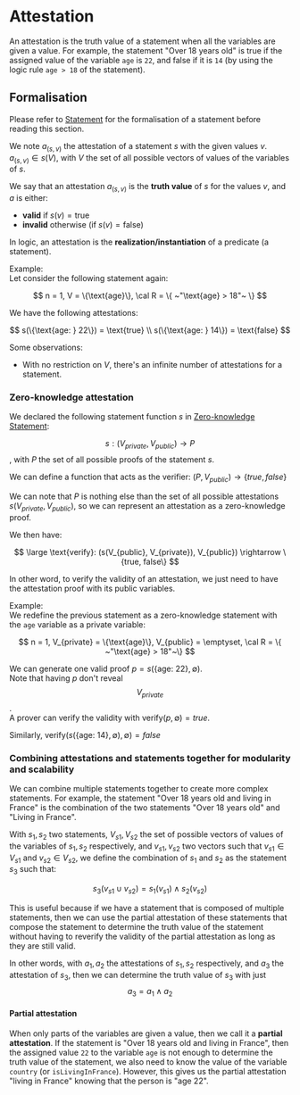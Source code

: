 # Attestation

An attestation is the truth value of a statement when all the variables are given a value.
For example, the statement "Over 18 years old" is true if the assigned value of the variable `age` is `22`, and false if it is `14` (by using the logic rule `age > 18` of the statement).

## Formalisation

Please refer to [Statement](./Statement) for the formalisation of a statement before reading this section.

We note $a_{(s,v)}$ the attestation of a statement $s$ with the given values $v$. \
$a_{(s,v)} \in s(V)$, with $V$ the set of all possible vectors of values of the variables of $s$.

We say that an attestation $a_{(s,v)}$ is the **truth value** of $s$ for the values $v$, and $a$ is either:

- **valid** if $s(v) = \text{true}$
- **invalid** otherwise (if $s(v) = \text{false}$)

In logic, an attestation is the **realization/instantiation** of a predicate (a statement).

Example: \
Let consider the following statement again:

$$
n = 1, V = \{\text{age}\}, \cal R = \{ ~"\text{age} > 18"~ \}
$$

We have the following attestations:

$$
s(\{\text{age: } 22\}) = \text{true} \\
s(\{\text{age: } 14\}) = \text{false}
$$

Some observations:

- With no restriction on $V$, there's an infinite number of attestations for a statement.

### Zero-knowledge attestation

We declared the following statement function $s$ in [Zero-knowledge Statement](./Statement#zero-knowledge-statement):

$$s: (V_{private}, V_{public}) \rightarrow P$$, with $P$ the set of all possible proofs of the statement $s$.

We can define a function that acts as the verifier: $(P, V_{public}) \rightarrow \{true, false\}$

We can note that $P$ is nothing else than the set of all possible attestations $s(V_{private}, V_{public})$, so we can represent an attestation as a zero-knowledge proof.

We then have:

$$
\large
\text{verify}: (s(V_{public}, V_{private}), V_{public}) \rightarrow \{true, false\}
$$

In other word, to verify the validity of an attestation, we just need to have the attestation proof with its public variables.

Example: \
We redefine the previous statement as a zero-knowledge statement with the `age` variable as a private variable:

$$
n = 1, V_{private} = \{\text{age}\}, V_{public} = \emptyset, \cal R = \{ ~"\text{age} > 18"~\}
$$

We can generate one valid proof $p = s(\{ \text{age: } 22 \}, \emptyset )$. \
Note that having $p$ don't reveal $$V_{private}$$. \
A prover can verify the validity with $\text{verify}(p, \emptyset) = true$.

Similarly, $\text{verify}(s(\{ \text{age: } 14 \}, \emptyset ), \emptyset) = false$

### Combining attestations and statements together for modularity and scalability

We can combine multiple statements together to create more complex statements.
For example, the statement "Over 18 years old and living in France" is the combination of the two statements "Over 18 years old" and "Living in France".

With $s_1, s_2$ two statements, $V_{s1}, V_{s2}$ the set of possible vectors of values of the variables of $s_1, s_2$ respectively, and $v_{s1}, v_{s2}$ two vectors such that $v_{s1} \in V_{s1}$ and $v_{s2} \in V_{s2}$, we define the combination of $s_1$ and $s_2$ as the statement $s_3$ such that:

$$
s_3(v_{s1} \cup v_{s2}) = s_1(v_{s1}) \land s_2(v_{s2})
$$

This is useful because if we have a statement that is composed of multiple statements, then we can use the partial attestation of these statements that compose the statement to determine the truth value of the statement without having to reverify the validity of the partial attestation as long as they are still valid.

In other words, with $a_1, a_2$ the attestations of $s_1, s_2$ respectively, and $a_3$ the attestation of $s_3$, then we can determine the truth value of $s_3$ with just $$a_3 = a_1 \land a_2$$

#### Partial attestation

When only parts of the variables are given a value, then we call it a **partial attestation**.
If the statement is "Over 18 years old and living in France", then the assigned value `22` to the variable `age` is not enough to determine the truth value of the statement, we also need to know the value of the variable `country` (or `isLivingInFrance`).
However, this gives us the partial attestation "living in France" knowing that the person is "age 22".
